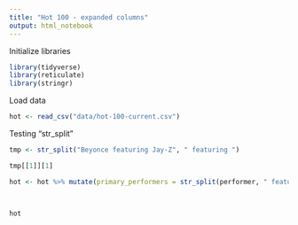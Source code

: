 ---
title: "Hot 100 - expanded columns"
output: html_notebook
---

Initialize libraries

```{r}
library(tidyverse)
library(reticulate)
library(stringr)
```

Load data

```{r}
hot <- read_csv("data/hot-100-current.csv")
```

Testing "str_split"

```{r}
tmp <- str_split("Beyonce featuring Jay-Z", " featuring ")

tmp[[1]][1]

hot <- hot %>% mutate(primary_performers = str_split(performer, " featuring ")[1])



hot
```

